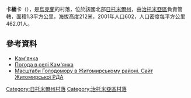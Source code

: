 {{coord|50|20|12|N|28|35|23|E|scale:30000|display=title}}

'''卡緬卡'''（{{lang-uk|Кам'янка}}），是[[烏克蘭|烏克蘭]]的村落，位於該國北部[[日托米爾州|日托米爾州]]，由[[治托米亞區|治托米亞區]]負責管轄，面積1.3平方公里，海拔高度212米，2001年人口602，人口密度每平方公里462.01人。

==參考資料==
* [http://w1.c1.rada.gov.ua/pls/z7502/A005?rdat1=08.11.2011&rf7571=9326 Кам'янка]{{dead link|date=2017年11月 |bot=InternetArchiveBot |fix-attempted=yes }}
* [http://weather.in.ua/ua/zhitomirskaja/9963 Погода в селі Кам'янка] {{Wayback|url=http://weather.in.ua/ua/zhitomirskaja/9963 |date=20160305203408 }}
* [https://web.archive.org/web/20110915195159/http://www.zhytomyr-rda.gov.ua/Rozdil_3/Golodomor_1932_1933_rokiv/Golodomor_u_regioni/Masshtabi_Golodomoru_u_regioni__CHorni_doshki__Postrazhdali_sela_ Масштаби Голодомору в Житомирському районі. Сайт Житомирської РДА]

{{DEFAULTSORT:Кам'янка}}
[[Category:日托米爾州村落|Category:日托米爾州村落]]
[[Category:治托米亞區村落|Category:治托米亞區村落]]


{{Zhytomyr-geo-stub}}